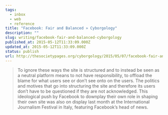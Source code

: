 ```yaml
---
tags:
  - inbox
  - web
  - reference
title: "Facebook: Fair and Balanced » Cyborgology"
description: ""
slug: writing/facebook-fair-and-balanced-cyborgology
published_at: 2015-05-12T11:33:09.000Z
updated_at: 2015-05-12T11:33:09.000Z
status: publish
url: http://thesocietypages.org/cyborgology/2015/05/07/facebook-fair-and-balanced/
---
```

> To ignore these ways the site is structured and to instead be seen as a neutral platform means to not have responsibility, to offload the blame for what users see or don’t see onto on the users. The politics and motives that go into structuring the site and therefore its users don’t have to be questioned if they are not acknowledged. This ideological push by Facebook to downplay their own role in shaping their own site was also on display last month at the International Journalism Festival in Italy, featuring Facebook’s head of news.
